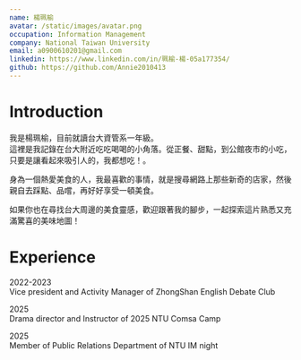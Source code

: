 ```yaml
---
name: 楊珮榆
avatar: /static/images/avatar.png
occupation: Information Management
company: National Taiwan University
email: a0900610201@gmail.com
linkedin: https://www.linkedin.com/in/珮榆-楊-05a177354/
github: https://github.com/Annie2010413
---
```


# Introduction

我是楊珮榆，目前就讀台大資管系一年級。  
這裡是我記錄在台大附近吃吃喝喝的小角落。從正餐、甜點，到公館夜市的小吃，只要是讓看起來吸引人的，我都想吃！。

身為一個熱愛美食的人，我最喜歡的事情，就是搜尋網路上那些新奇的店家，然後親自去踩點、品嚐，再好好享受一頓美食。

如果你也在尋找台大周邊的美食靈感，歡迎跟著我的腳步，一起探索這片熟悉又充滿驚喜的美味地圖！

# Experience

2022-2023  
Vice president and Activity Manager of ZhongShan English Debate Club

2025  
Drama director and Instructor of 2025 NTU Comsa Camp

2025  
Member of Public Relations Department of NTU IM night

